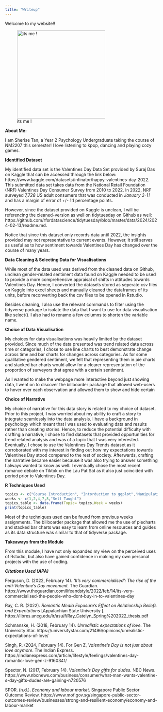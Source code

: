 ```yaml
---
title: "Writeup"
---
```


Welcome to my website!!

![its me !](images/IMG_9264.jpeg){width="290"}

**About Me:**

I am Sherise Tan, a Year 2 Psychology Undergraduate taking the course of NM2207 this semester! I love listening to kpop, dancing and playing cozy games.

**Identified Dataset**

My identified data set is the Valentines Day Data Set provided by Suraj Das on Kaggle that can be accessed through the link below: https://www.kaggle.com/datasets/infinator/happy-valentines-day-2022. This submitted data set takes data from the National Retail Foundation (NRF) Valentines Day Consumer Survey from 2010 to 2022. In 2022, NRF surveyed *7,728* US adult consumers that was conducted in *January 3-11* and has a margin of error of +/- 1.1 percentage points.

However, since the dataset provided on Kaggle is unclean, I will be referencing the cleaned-version as well on tidytuesday on Github as well: https://github.com/rfordatascience/tidytuesday/blob/master/data/2024/2024-02-13/readme.md.

Notice that since this dataset only records data until 2022, the insights provided may not representative to current events. However, it still serves as useful as to how sentiment towards Valentines Day has changed over the course of many years.

**Data Cleaning & Selecting Data for Visualisations**

While most of the data used was derived from the cleaned data on Github, unclean gender-related sentiment data found on Kaggle needed to be used to provide a more comprehensive appraisal of shifts in attitudes towards Valentines Day. Hence, I converted the datasets stored as seperate csv files on Kaggle into excel sheets and manually cleaned the dataframes of its units, before reconverting back the csv files to be opened in Rstudio.

Besides cleaning, I also use the relevant commands to filter using the tidyverse package to isolate the data that I want to use for data visualisation like select(). I also had to rename a few columns to shorten the variable name.

**Choice of Data Visualisation**

My choices for data visualisations was heavily limited by the dataset provided. Since much of the data presented was trend related data across time or categories, I chose to use line charts to best demonstrate change across time and bar charts for changes across categories. As for some qualitative gendered sentiment, we felt that representing them in pie charts and stacked bar charts would allow for a clearer representation of the proportion of surveyors that agree with a certain sentiment.

As I wanted to make the webpage more interactive beyond just showing data, I went on to discover the billboarder package that allowed web-users to hover over each observation and allowed them to show and hide certain

**Choice of Narrative**

My choice of narrative for this data story is related to my choice of dataset. Prior to this project, I was worried about my ability to craft a story to integrate seamlessly into the data analysis. I have a background in psychology which meant that I was used to evaluating data and results rather than creating stories. Hence, to reduce the potential difficulty with crafting a narrative, I chose to find datasets that provided opportunities for trend related analysis and was of a topic that I was very interested. Eventually, I chose to use the Valentines Day Trends dataset as it corroborated with my interest in finding out how my expectations towards Valentines Day stood compared to the rest of society. Afterwards, crafting the narrative became easier because it was also trying to answer something I always wanted to know as well. I eventually chose the most recent romance debate on Tiktok on the Lau Pat Sat as it also just coincided with period prior to Valentines Day.

**R Techniques Used**

```r
topics <- c("Course Introduction", "Intorduction to ggplot","Manipulating data", "Visualizing data - 1","Visualizing data - 2","Billboarder Package")
weeks <- c(1,2,4,7,8,"Self Taught")
topics_table <- data.frame(Topic= topics,Week = weeks)
print(topics_table)
```

Most of the techniques used can be found from previous weeks assignments. The billboarder package that allowed me the use of piecharts and stacked bar charts was easy to learn from online resources and guides as its data structure was similar to that of tidyverse package.

**Takeaways from the Module**

From this module, I have not only expanded my view on the perceived uses of Rstudio, but also have gained confidence in making my own personal projects with the use of coding.

***Citations Used (APA)***

Ferguson, D. (2022, February 14). *‘It’s very commercialised’: The rise of the anti-Valentine’s Day movement.* The Guardian. https://www.theguardian.com/lifeandstyle/2022/feb/14/its-very-commercialised-the-people-who-dont-buy-in-to-valentines-day

Ray, C. R. (2022). *Romantic Media Exposure’s Effect on Relationship Beliefs and Expectations* \[Appalachian State University \]. https://libres.uncg.edu/ir/asu/f/Ray_Catelyn_Spring%202022_thesis.pdf

Schmanske, H. (2018, February 14). *Unrealistic expectations of love.* The University Star. https://universitystar.com/21496/opinions/unrealistic-expectations-of-love/

Singh, R. (2024, February 14). For Gen Z, *Valentine’s Day is not just about love anymore*. The Indian Express. https://indianexpress.com/article/lifestyle/feelings/valentines-day-romantic-love-gen-z-9160341/

Spector, N. (2017, February 14). *Valentine’s Day gifts for dudes*. NBC News. https://www.nbcnews.com/business/consumer/what-man-wants-valentine-s-day-gifts-dudes-are-gaining-n720576

SPOR. (n.d.). *Economy and labour market*. Singapore Public Sector Outcome Review. https://www.mof.gov.sg/singapore-public-sector-outcomes-review/businesses/strong-and-resilient-economy/economy-and-labour-market
